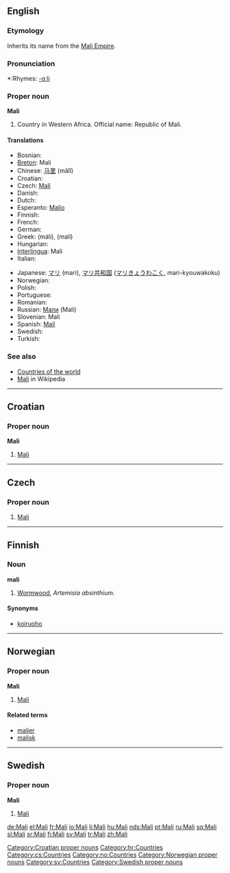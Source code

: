 ==English==

===Etymology===
Inherits its name from the [[w:Mali Empire|Mali Empire]].

===Pronunciation===
*:Rhymes: [[Rhymes:English:-ɑːli|-ɑːli]]

===Proper noun===
'''Mali'''

# Country in Western Africa. Official name: Republic of Mali.

====Translations====
{{top}}
* Bosnian: {{t-|bs|Mali|m}}
*[[Breton]]: Mali
*Chinese: [[马里]] (mǎlǐ)
*Croatian: {{t-|hr|Mali|m}}
* Czech: [[#Czech|Mali]] {{n}}
* Danish: {{t-|da|Mali}}
* Dutch: {{t-|nl|Mali}}
*Esperanto: [[Malio]]
* Finnish: {{t+|fi|Mali}}
* French: {{t+|fr|Mali}}
* German: {{t+|de|Mali}}
*Greek: {{t|el|Μάλι|n|sc=Grek}} (máli), {{t|el|Μαλί|n|sc=Grek}} (malí)
* Hungarian: {{t+|hu|Mali}}
*[[Interlingua]]: Mali
* Italian: {{t-|it|Mali}}
{{mid}}
*Japanese: [[マリ]] (mari), [[マリ共和国]] ([[マリきょうわこく]], mari-kyouwakoku)
* Norwegian: {{t-|no|Mali}}
* Polish: {{t-|pl|Mali}}
* Portuguese: {{t+|pt|Mali}}
* Romanian: {{t-|ro|Mali}}
*Russian: [[Мали]] (Mali)
*Slovenian: Mali
*Spanish: [[Malí]]
* Swedish: {{t+|sv|Mali}}
* Turkish: {{t+|tr|Mali}}
{{bottom}}

===See also===
*[[Countries of the world]]
*[[w:Mali|Mali]] in Wikipedia

----

==Croatian==

===Proper noun===
'''Mali''' {{m}}

# [[#English|Mali]]

[[Category:Croatian proper nouns]]
[[Category:hr:Countries]]

----

==Czech==

===Proper noun===
{{cs-proper noun|g=n}}

# [[#English|Mali]]

[[Category:cs:Countries]]

----

==Finnish==

===Noun===
'''mali'''

# [[Wormwood]], ''Artemisia absinthium''.

====Synonyms====
*[[koiruoho]]

----

==Norwegian==

===Proper noun===
'''Mali'''

# [[#English|Mali]]

====Related terms====
*[[malier]]
*[[malisk]]

[[Category:no:Countries]]
[[Category:Norwegian proper nouns]]

----

==Swedish==

===Proper noun===
'''Mali'''

# [[#English|Mali]]

[[Category:sv:Countries]]
[[Category:Swedish proper nouns]]

[[de:Mali]]
[[el:Mali]]
[[fr:Mali]]
[[io:Mali]]
[[li:Mali]]
[[hu:Mali]]
[[nds:Mali]]
[[pt:Mali]]
[[ru:Mali]]
[[sq:Mali]]
[[sl:Mali]]
[[sr:Mali]]
[[fi:Mali]]
[[sv:Mali]]
[[tr:Mali]]
[[zh:Mali]]